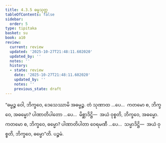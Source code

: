 ```yaml
---
title: 4.3.5 ဓမ္မသုတ္တ
tableOfContents: false
sidebar:
  order: 5
type: tipitaka
basket: su
book: a10
review:
  current: review
  updated: '2025-10-27T21:48:11.602020'
  updated_by: ''
  notes: ''
  history:
  - state: review
    date: '2025-10-27T21:48:11.602020'
    updated_by: ''
    notes: ''
    previous_state: draft
---
```



<ReviewStatus review={frontmatter.review} showDetails={true} />

<HypothesisAnnotation frontmatter={frontmatter} />

<DynamicBreadcrumb />

<Division number="182" book="a10" e="ch" v="17" p="483">

<Paragraph number="1333" book="a10">
“ဓမ္မဉ္စ ဝေါ, ဘိက္ခဝေ, ဒေသေဿာမိ အဓမ္မဉ္စ. တံ သုဏာထ …ပေ…  ကတမော စ, ဘိက္ခဝေ, အဓမ္မော? ပါဏာတိပါတော …ပေ…  မိစ္ဆာဒိဋ္ဌိ—  အယံ ဝုစ္စတိ, ဘိက္ခဝေ, အဓမ္မော.
</Paragraph>

<Paragraph number="1334" book="a10">
ကတမော စ, ဘိက္ခဝေ, ဓမ္မော? ပါဏာတိပါတာ ဝေရမဏီ …ပေ…  သမ္မာဒိဋ္ဌိ—  အယံ ဝုစ္စတိ, ဘိက္ခဝေ, ဓမ္မော”တိ.

</Paragraph>
</Division>

<Paragraph number="1335" type="center" book="a10">
ပဉ္စမံ.
</Paragraph>